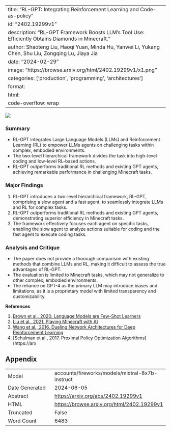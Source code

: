 
---
title: "RL-GPT: Integrating Reinforcement Learning and Code-as-policy"
id: "2402.19299v1"
description: "RL-GPT Framework Boosts LLM's Tool Use: Efficiently Obtains Diamonds in Minecraft."
author: Shaoteng Liu, Haoqi Yuan, Minda Hu, Yanwei Li, Yukang Chen, Shu Liu, Zongqing Lu, Jiaya Jia
date: "2024-02-29"
image: "https://browse.arxiv.org/html/2402.19299v1/x1.png"
categories: ['production', 'programming', 'architectures']
format:
  html:
    code-overflow: wrap
---

![](https://browse.arxiv.org/html/2402.19299v1/x1.png)

### Summary

- RL-GPT integrates Large Language Models (LLMs) and Reinforcement Learning (RL) to empower LLMs agents on challenging tasks within complex, embodied environments.
- The two-level hierarchical framework divides the task into high-level coding and low-level RL-based actions.
- RL-GPT outperforms traditional RL methods and existing GPT agents, achieving remarkable performance in challenging Minecraft tasks.

### Major Findings

1. RL-GPT introduces a two-level hierarchical framework, RL-GPT, comprising a slow agent and a fast agent, to seamlessly integrate LLMs and RL for complex tasks.
2. RL-GPT outperforms traditional RL methods and existing GPT agents, demonstrating superior efficiency in Minecraft tasks.
3. The framework effectively focuses each agent on specific tasks, enabling the slow agent to analyze actions suitable for coding and the fast agent to execute coding tasks.

### Analysis and Critique

- The paper does not provide a thorough comparison with existing methods that combine LLMs and RL, making it difficult to assess the true advantages of RL-GPT.
- The evaluation is limited to Minecraft tasks, which may not generalize to other complex, embodied environments.
- The reliance on GPT-4 as the primary LLM may introduce biases and limitations, as it is a proprietary model with limited transparency and customizability.

**References**

1. [Brown et al., 2020. Language Models are Few-Shot Learners](https://arxiv.org/abs/2005.14165)
2. [Liu et al., 2021. Playing Minecraft with AI](https://arxiv.org/abs/2109.06267)
3. [Wang et al., 2016. Dueling Network Architectures for Deep Reinforcement Learning](https://arxiv.org/abs/1511.06581)
4. [Schulman et al., 2017. Proximal Policy Optimization Algorithms](https://arx

## Appendix

|          |          |
|----------|----------|
| Model     | accounts/fireworks/models/mixtral-8x7b-instruct       |
| Date Generated     | 2024-06-05       |
| Abstract | [https://arxiv.org/abs/2402.19299v1](https://arxiv.org/abs/2402.19299v1)        |
| HTML     | [https://browse.arxiv.org/html/2402.19299v1](https://browse.arxiv.org/html/2402.19299v1)       |
| Truncated       | False       |
| Word Count       | 6483       |